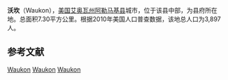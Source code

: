 {{noteTA
|G1=USState
}}
{{Infobox settlement
|name                     = 沃坎
|native_name = Waukon
|settlement_type          = 城市
|nickname                 = 
|motto                    =

<!-- Images -->
|image_skyline            = 
|imagesize                = 
|image_caption            = 
|image_flag               = 
|image_seal               =

<!-- Maps -->
|image_map                = Allamakee_County_Iowa_Incorporated_and_Unincorporated_areas_Waukon_Highlighted.svg
|mapsize                  = 250px
|map_caption              = 所在位置
|image_map1               = Waukon IA map.gif
|mapsize1                 = 250px
|map_caption1             = 沃坎详图

<!-- Location -->
|coordinates_region       = US-IA
|subdivision_type         = 国家
|subdivision_name         = 美国
|subdivision_type1        = 州
|subdivision_name1        = 艾奥瓦州
|subdivision_type2        = [[县_(美国)|县]]
|subdivision_name2        = [[阿勒马基县|阿勒马基县]]
|subdivision_type3        = 鎮區
|subdivision_name3        = [[馬基鎮區_(阿勒馬基縣)|馬基鎮區]]

|area_footnotes           = 
|area_magnitude           = 
|area_total_km2           = 7.30
|area_land_km2            = 7.30
|area_water_km2           = 0
|area_total_sq_mi         = 2.82
|area_land_sq_mi          = 2.82
|area_water_sq_mi         = 0

<!-- Population -->
|population_as_of         = 2010年
|population_est           = 3871
|pop_est_as_of            = 2012年<ref name="2012 Pop Estimate">{{cite web|title=Population Estimates|url=http://www.census.gov/popest/data/cities/totals/2012/SUB-EST2012.html|publisher=[[United_States_Census_Bureau|United States Census Bureau]]|accessdate=2013-05-23|archive-url=https://www.webcitation.org/6HQu4Spqa?url=http://www.census.gov/popest/data/cities/totals/2012/SUB-EST2012.html|archive-date=2013-06-17|dead-url=yes}}</ref>
|population_footnotes     = 
|population_total         = 3897
|population_density_km2   = 533.6
|population_density_sq_mi = 1381.9

<!-- General information -->
|timezone                 = [[北美中部时区|北美中部时区(CST)]]
|utc_offset               = -6
|timezone_DST             = CDT
|utc_offset_DST           = -5
|elevation_footnotes      = 
|elevation_m              = 377
|elevation_ft             = 1237
|coordinates_display      = display=inline,title
|latd                     = 43 |latm = 16 |lats = 8 |latNS = N
|longd                    = 91 |longm = 28 |longs = 45 |longEW = W

}}
'''沃坎'''（Waukon），[[美国|美国]][[艾奥瓦州|艾奥瓦州]][[阿勒马基县|阿勒马基县]]城市，位于该县中部，为县府所在地。总面积7.30平方公里。根据2010年美国人口普查数据，该地总人口为3,897人。

==参考文献==
{{reflist}}

{{阿勒馬基縣 (艾奧瓦州)}}

[[Category:阿勒馬基縣城市_(艾奧瓦州)|Waukon]]
[[Category:艾奧瓦州城市|Waukon]]
[[Category:艾奧瓦州縣城|Waukon]]